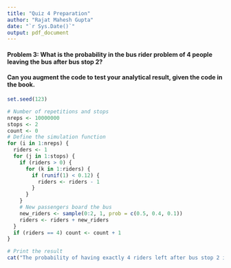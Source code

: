 ```yaml
---
title: "Quiz 4 Preparation"
author: "Rajat Mahesh Gupta"
date: "`r Sys.Date()`"
output: pdf_document
---
```


#### Problem 3: What is the probability in the bus rider problem of 4 people leaving the bus after bus stop 2?

#### Can you augment the code to test your analytical result, given the code in the book.

```r
set.seed(123)

# Number of repetitions and stops
nreps <- 10000000
stops <- 2
count <- 0
# Define the simulation function
for (i in 1:nreps) {
  riders <- 1
  for (j in 1:stops) {
    if (riders > 0) {
      for (k in 1:riders) {
        if (runif(1) < 0.12) {
          riders <- riders - 1
        }
      }
    }
    # New passengers board the bus
    new_riders <- sample(0:2, 1, prob = c(0.5, 0.4, 0.1))
    riders <- riders + new_riders
  }
  if (riders == 4) count <- count + 1
}

# Print the result
cat("The probability of having exactly 4 riders left after bus stop 2 is: ", count / nreps)
```